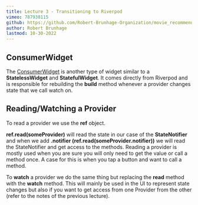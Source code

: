```yaml
---
title: Lecture 3 - Transitioning to Riverpod 
vimeo: 787938115
github: https://github.com/Robert-Brunhage-Organization/movie_recommendation_app_course/commit/454914801e9b6758249a6e36e8a6bf8f52d93a16
author: Robert Brunhage
lastmod: 10-30-2022
---
```


## ConsumerWidget

The [ConsumerWidget](https://riverpod.dev/docs/concepts/reading/#extending-consumerwidget-instead-of-statelesswidget) is another type of widget similar to a **StatelessWidget** and **StatefulWidget**. It comes directly from Riverpod and is responsible for rebuilding the **build** method whenever a provider changes state that we call watch on.

  

## Reading/Watching a Provider

To read a provider we use the **ref** object.

  

**ref.read(someProvider)** will read the state in our case of the **StateNotifier** and when we add **.notifier (**ref.read(someProvider.notifier)**)** we will read the StateNotifier and get access to the methods. Reading a provider is mostly used when you are sure you will only need to get the value or call a method once. A case for this is when you tap a button and want to call a method.

  

To **watch** a provider we do the same thing but replacing the **read** method with the **watch** method. This will mainly be used in the UI to represent state changes but also if you want to get access from one Provider from the other (refer to the notes of the previous lecture).
